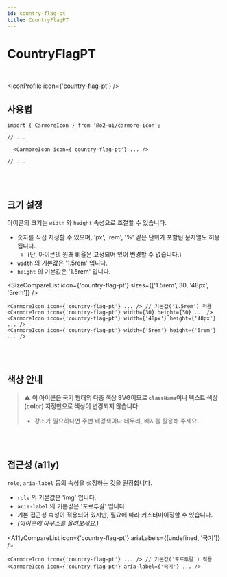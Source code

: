 ```yaml
---
id: country-flag-pt
title: CountryFlagPT
---
```




# CountryFlagPT

<br />

<IconProfile icon={'country-flag-pt'} />

## 사용법

```tsx
import { CarmoreIcon } from '@o2-ui/carmore-icon';

// ...

  <CarmoreIcon icon={'country-flag-pt'} ... />

// ...
```

<br />
<br />

## 크기 설정

아이콘의 크기는 `width` 와 `height` 속성으로 조절할 수 있습니다.

- 숫자를 직접 지정할 수 있으며, 'px', 'rem', '%' 같은 단위가 포함된 문자열도 허용됩니다.
  - (단, 아이콘의 원래 비율은 고정되어 있어 변경할 수 없습니다.)
- `width` 의 기본값은 '1.5rem' 입니다.
- `height` 의 기본값은 '1.5rem' 입니다.

<SizeCompareList icon={'country-flag-pt'} sizes={['1.5rem', 30, '48px', '5rem']} />

```tsx
<CarmoreIcon icon={'country-flag-pt'} ... /> // 기본값('1.5rem') 적용
<CarmoreIcon icon={'country-flag-pt'} width={30} height={30} ... />
<CarmoreIcon icon={'country-flag-pt'} width={'48px'} height={'48px'} ... />
<CarmoreIcon icon={'country-flag-pt'} width={'5rem'} height={'5rem'} ... />
```

<br />
<br />

## 색상 안내

> ⚠️ <b>이 아이콘은 국기 형태의 다중 색상 SVG이므로 `className`이나 텍스트 색상(color) 지정만으로 색상이 변경되지 않습니다. </b>
>
> - 강조가 필요하다면 주변 배경색이나 테두리, 배지를 활용해 주세요.

<br />
<br />

## 접근성 (a11y)

`role`, `aria-label` 등의 속성을 설정하는 것을 권장합니다.

- `role` 의 기본값은 'img' 입니다.
- `aria-label` 의 기본값은 '포르투갈' 입니다.
- 기본 접근성 속성이 적용되어 있지만, 필요에 따라 커스터마이징할 수 있습니다.
- _(아이콘에 마우스를 올려보세요.)_

<A11yCompareList icon={'country-flag-pt'} ariaLabels={[undefined, '국기']} />

```tsx
<CarmoreIcon icon={'country-flag-pt'} ... /> // 기본값('포르투갈') 적용
<CarmoreIcon icon={'country-flag-pt'} aria-label={'국기'} ... />
```
